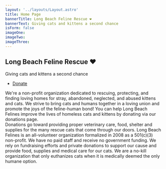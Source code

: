 ```yaml
---
layout: '../layouts/Layout.astro'
title: Home Page
bannerTitle: Long Beach Feline Rescue ❤️
bannerText: Giving cats and kittens a second chance
isForm: false
imageOne:
imageTwo:
imageThree:
---
```


<Banner>
    <h2>Long Beach Feline Rescue ❤️</h2>
    <p>Giving cats and kittens a second chance</p>
    <ul class="actions special">
        <li><a href="/donate" class="button primary">Donate</a></li>
    </ul>
</Banner> 
<One />
<SpotlightContainer>
  <Spotlight imageSrc="images/home_pic01.webp" header="Our Mission" text="Our Mission">
    We're a non-profit organization dedicated to rescuing, protecting, and finding loving homes for stray, abandoned, neglected, and abused kittens and cats. We strive to bring cats and humans together in a loving union and promote the joys of the feline-human bond!
  </Spotlight>
  <Spotlight imageSrc="images/home_pic02.jpg" header="Donate" text="Donate">
    You can help Long Beach Felines improve the lives of homeless cats and kittens by donating via our donations page.<br/> Donations go toward providing proper veterinary care, food, shelter and supplies for the many rescue cats that come through our doors.
  </Spotlight>
  <Spotlight imageSrc="images/home_pic03.webp" header="Who We Are" text="Who We Are">
    Long Beach Felines is an all-volunteer organization formalized in 2008 as a 501(c)(3) non-profit. We have no paid staff and receive no government funding.  We rely on fundraising efforts and private donations to support our cause and provide food, supplies and medical care for our cats. We are a no-kill organization that only euthanizes cats when it is medically deemed the only humane option.
  </Spotlight>
</SpotlightContainer>
<Three />